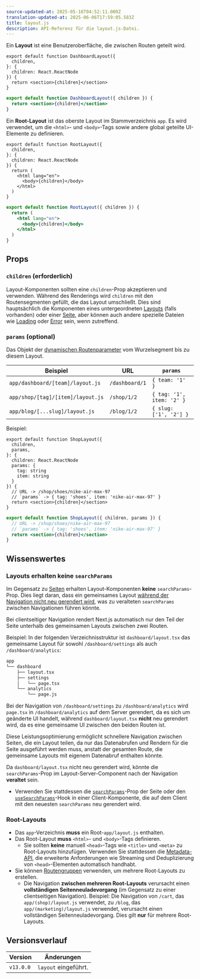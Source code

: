 ```yaml
---
source-updated-at: 2025-05-16T04:52:11.000Z
translation-updated-at: 2025-06-06T17:59:05.583Z
title: layout.js
description: API-Referenz für die layout.js-Datei.
---
```


Ein **Layout** ist eine Benutzeroberfläche, die zwischen Routen geteilt wird.

```tsx filename="app/dashboard/layout.tsx" switcher
export default function DashboardLayout({
  children,
}: {
  children: React.ReactNode
}) {
  return <section>{children}</section>
}
```

```jsx filename="app/dashboard/layout.js" switcher
export default function DashboardLayout({ children }) {
  return <section>{children}</section>
}
```

Ein **Root-Layout** ist das oberste Layout im Stammverzeichnis `app`. Es wird verwendet, um die `<html>`- und `<body>`-Tags sowie andere global geteilte UI-Elemente zu definieren.

```tsx filename="app/layout.tsx" switcher
export default function RootLayout({
  children,
}: {
  children: React.ReactNode
}) {
  return (
    <html lang="en">
      <body>{children}</body>
    </html>
  )
}
```

```jsx filename="app/layout.js" switcher
export default function RootLayout({ children }) {
  return (
    <html lang="en">
      <body>{children}</body>
    </html>
  )
}
```

## Props

### `children` (erforderlich)

Layout-Komponenten sollten eine `children`-Prop akzeptieren und verwenden. Während des Renderings wird `children` mit den Routensegmenten gefüllt, die das Layout umschließt. Dies sind hauptsächlich die Komponenten eines untergeordneten [Layouts](/docs/app/building-your-application/routing/pages-and-layouts#pages) (falls vorhanden) oder einer [Seite](/docs/app/building-your-application/routing/pages-and-layouts#pages), aber können auch andere spezielle Dateien wie [Loading](/docs/app/building-your-application/routing/loading-ui-and-streaming) oder [Error](/docs/app/building-your-application/routing/error-handling) sein, wenn zutreffend.

### `params` (optional)

Das Objekt der [dynamischen Routenparameter](/docs/app/building-your-application/routing/dynamic-routes) vom Wurzelsegment bis zu diesem Layout.

| Beispiel                          | URL            | `params`                  |
| --------------------------------- | -------------- | ------------------------- |
| `app/dashboard/[team]/layout.js`  | `/dashboard/1` | `{ team: '1' }`           |
| `app/shop/[tag]/[item]/layout.js` | `/shop/1/2`    | `{ tag: '1', item: '2' }` |
| `app/blog/[...slug]/layout.js`    | `/blog/1/2`    | `{ slug: ['1', '2'] }`    |

Beispiel:

```tsx filename="app/shop/[tag]/[item]/layout.tsx" switcher
export default function ShopLayout({
  children,
  params,
}: {
  children: React.ReactNode
  params: {
    tag: string
    item: string
  }
}) {
  // URL -> /shop/shoes/nike-air-max-97
  // `params` -> { tag: 'shoes', item: 'nike-air-max-97' }
  return <section>{children}</section>
}
```

```jsx filename="app/shop/[tag]/[item]/layout.js" switcher
export default function ShopLayout({ children, params }) {
  // URL -> /shop/shoes/nike-air-max-97
  // `params` -> { tag: 'shoes', item: 'nike-air-max-97' }
  return <section>{children}</section>
}
```

## Wissenswertes

### Layouts erhalten keine `searchParams`

Im Gegensatz zu [Seiten](/docs/app/api-reference/file-conventions/page) erhalten Layout-Komponenten **keine** `searchParams`-Prop. Dies liegt daran, dass ein gemeinsames Layout [während der Navigation nicht neu gerendert wird](/docs/app/building-your-application/routing/linking-and-navigating#3-partial-rendering), was zu veralteten `searchParams` zwischen Navigationen führen könnte.

Bei clientseitiger Navigation rendert Next.js automatisch nur den Teil der Seite unterhalb des gemeinsamen Layouts zwischen zwei Routen.

Beispiel: In der folgenden Verzeichnisstruktur ist `dashboard/layout.tsx` das gemeinsame Layout für sowohl `/dashboard/settings` als auch `/dashboard/analytics`:

```txt highight={3} hideLineNumbers
app
└── dashboard
    ├── layout.tsx
    ├── settings
    │   └── page.tsx
    └── analytics
        └── page.js
```

Bei der Navigation von `/dashboard/settings` zu `/dashboard/analytics` wird `page.tsx` in `/dashboard/analytics` auf dem Server gerendert, da es sich um geänderte UI handelt, während `dashboard/layout.tsx` **nicht** neu gerendert wird, da es eine gemeinsame UI zwischen den beiden Routen ist.

Diese Leistungsoptimierung ermöglicht schnellere Navigation zwischen Seiten, die ein Layout teilen, da nur das Datenabrufen und Rendern für die Seite ausgeführt werden muss, anstatt der gesamten Route, die gemeinsame Layouts mit eigenem Datenabruf enthalten könnte.

Da `dashboard/layout.tsx` nicht neu gerendert wird, könnte die `searchParams`-Prop im Layout-Server-Component nach der Navigation **veraltet** sein.

- Verwenden Sie stattdessen die [`searchParams`](/docs/app/api-reference/file-conventions/page#searchparams-optional)-Prop der Seite oder den [`useSearchParams`](/docs/app/api-reference/functions/use-search-params)-Hook in einer Client-Komponente, die auf dem Client mit den neuesten `searchParams` neu gerendert wird.

### Root-Layouts

- Das `app`-Verzeichnis **muss** ein Root-`app/layout.js` enthalten.
- Das Root-Layout **muss** `<html>`- und `<body>`-Tags definieren.
  - Sie sollten **keine** manuell `<head>`-Tags wie `<title>` und `<meta>` zu Root-Layouts hinzufügen. Verwenden Sie stattdessen die [Metadata-API](/docs/app/api-reference/functions/generate-metadata), die erweiterte Anforderungen wie Streaming und Deduplizierung von `<head>`-Elementen automatisch handhabt.
- Sie können [Routengruppen](/docs/app/building-your-application/routing/route-groups) verwenden, um mehrere Root-Layouts zu erstellen.
  - Die Navigation **zwischen mehreren Root-Layouts** verursacht einen **vollständigen Seitenneuladevorgang** (im Gegensatz zu einer clientseitigen Navigation). Beispiel: Die Navigation von `/cart`, das `app/(shop)/layout.js` verwendet, zu `/blog`, das `app/(marketing)/layout.js` verwendet, verursacht einen vollständigen Seitenneuladevorgang. Dies gilt **nur** für mehrere Root-Layouts.

## Versionsverlauf

| Version   | Änderungen              |
| --------- | ----------------------- |
| `v13.0.0` | `layout` eingeführt.    |